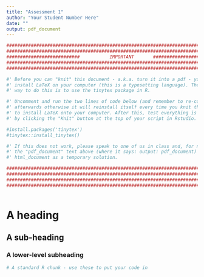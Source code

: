 ```yaml
---
title: "Assessment 1"
author: "Your Student Number Here"
date: ""
output: pdf_document
---
```


```r

#################################################################################
#################################################################################
###########################           IMPORTANT       ###########################
#################################################################################
#################################################################################

#' Before you can "knit" this document - a.k.a. turn it into a pdf - you need to
#' install LaTeX on your computer (this is a typesetting language). The easiest
#' way to do this is to use the tinytex package in R.

#' Uncomment and run the two lines of code below (and remember to re-comment them
#' afterwards otherwise it will reinstall itself every time you knit the document!) 
#' to install LaTeX onto your computer. After this, test everything is working
#' by clicking the "Knit" button at the top of your script in Rstudio.

#install.packages('tinytex')
#tinytex::install_tinytex()

#' If this does not work, please speak to one of us in class and, for now, change
#' the "pdf_document" text above (where it says: output: pdf_document) to 
#' html_document as a temporary solution.

#################################################################################
#################################################################################
#################################################################################
#################################################################################



```

# A heading


## A sub-heading


### A lower-level subheading

```r

# A standard R chunk - use these to put your code in


```